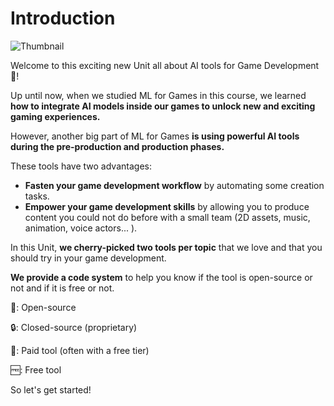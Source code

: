# Introduction

<img src="https://huggingface.co/datasets/huggingface-ml-4-games-course/course-images/resolve/main/en/unit2/thumbnail.png" alt="Thumbnail" />

Welcome to this exciting new Unit all about AI tools for Game Development 🧰!

Up until now, when we studied ML for Games in this course, we learned **how to integrate AI models inside our games to unlock new and exciting gaming experiences.**

However, another big part of ML for Games **is using powerful AI tools during the pre-production and production phases.**

These tools have two advantages:

- **Fasten your game development workflow** by automating some creation tasks.
- **Empower your game development skills** by allowing you to produce content you could not do before with a small team (2D assets, music, animation, voice actors... ).

In this Unit, **we cherry-picked two tools per topic** that we love and that you should try in your game development.

**We provide a code system** to help you know if the tool is open-source or not and if it is free or not.

🤗: Open-source

🔒: Closed-source (proprietary)

💸: Paid tool (often with a free tier)

🆓: Free tool

So let's get started!